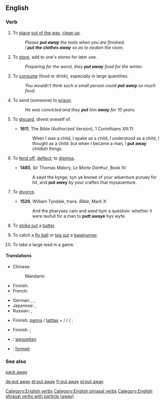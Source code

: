{{also|putaway}}
==English==

===Verb===
{{head|en|verb|head=[[put]] [[away]]}}

# {{transitive}} To [[place]] [[out of the way]], [[clean up]].
#: ''Please '''put away''' the tools when you are finished.''
#: ''I '''put the clothes away''' so as to neaten the room.''
# {{transitive}} To [[store]], add to one's stores for later use.
#: ''Preparing for the worst, they '''put away''' food for the winter.''
# {{transitive|colloquial}} To [[consume]] (food or drink), especially in large quantities.
#: ''You wouldn't think such a small person could '''put away''' so much food.''
# {{transitive}} To send (someone) to [[prison]].
#: ''He was convicted and they '''put''' him '''away''' for 10 years.''
# {{transitive|now|_|formal|_|or|_|literary}} To [[discard]], divest oneself of.
#* '''1611''', The Bible (Authorized Version), 1 Corinthians XIII.11:
#*: When I was a child, I spake as a child, I understood as a child, I thought as a child: but when I became a man, I '''put away''' childish things.
# {{obsolete|transitive}} To [[fend off]], [[deflect]]; to [[dismiss]].
#* '''1485''', Sir Thomas Malory, ''Le Morte Darthur'', Book IV:
#*: A sayd the kynge, syn ye knowe of your aduenture puruey for hit, and '''put awey''' by your craftes that mysauenture.
# {{archaic|transitive}} To [[divorce]].
#* '''1526''', William Tyndale, trans. ''Bible'', Mark X:
#*: And the pharyses cam and axed hym a question: whether it were laufull for a man to '''putt awaye''' hys wyfe.
# {{baseball}} To [[strike out]] a [[batter]].
# {{baseball}} To catch a [[fly ball]] or [[tag out]] a [[baserunner]].
# {{baseball}} To take a large lead in a game.

====Translations====
{{trans-top|to place out of the way}}
* Chinese:
*: Mandarin: {{t|zh|收拾|tr=shōushí|sc=Hani}}
* Finnish: {{t|fi|paikoilleen|alt=panna paikoilleen}}
* French: {{t|fr|ranger}}
{{trans-mid}}
* German: {{t|de|wegräumen}}, {{t|de|weglegen}}, {{t|de|aufräumen}}
* Japanese: {{t|ja|片付ける|tr=かたづける, katazukeru|sc=Jpan}}, {{t|ja|しまう|tr=shimau|sc=Jpan}}
* Russian: {{t|ru|убирать|tr=ubirátʹ|sc=Cyrl}} {{impf}}, {{t|ru|убрать|tr=ubrátʹ|sc=Cyrl}} {{pf.}}
{{trans-bottom}}

{{trans-top|to store for later use}}
* Finnish: [[panna#Finnish|panna]] / [[laittaa#Finnish|laittaa]] + {{t|fi|talteen}} / {{t|fi|syrjään}} / {{t|fi|sivuun}} / {{t|fi|säästöön}} {{qualifier|any combination will do}}; {{t|fi|säästää}}
{{trans-mid}}
{{trans-bottom}}

{{trans-top|to consume in large quantities}}
* Finnish: {{t|fi|ahmia}}; {{t|fi|törsätä}}
{{trans-mid}}
{{trans-bottom}}

{{checktrans-top}}
* {{ttbc|nl}}: [[wegzetten]]
{{trans-mid}}
* {{ttbc|eo}}: [[formeti]]
{{trans-bottom}}

===See also===
[[pack away]]

[[Category:English verbs]]
[[Category:English phrasal verbs]]
[[Category:English phrasal verbs with particle (away)]]

[[de:put away]]
[[et:put away]]
[[fr:put away]]
[[pl:put away]]